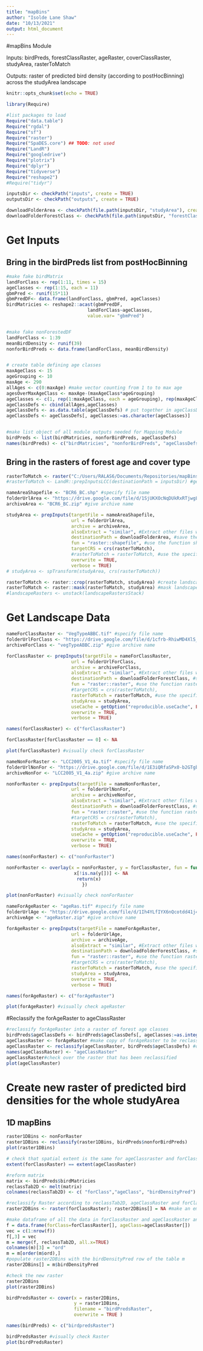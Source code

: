 ```yaml
---
title: "mapBins"
author: "Isolde Lane Shaw"
date: "10/13/2021"
output: html_document
---
```


#mapBins Module

Inputs: birdPreds, forestClassRaster, ageRaster, coverClassRaster, studyArea, rasterToMatch 

Outputs: raster of predicted bird density (according to postHocBinning) across the studyArea landscape 


```r
knitr::opts_chunk$set(echo = TRUE)
```

```r
library(Require)

#list packages to load
Require("data.table")
Require("rgdal")
Require("sf")
Require("raster")
Require("SpaDES.core") ## TODO: not used
Require("LandR")
Require("googledrive")
Require("plotrix") 
Require("dplyr")
Require("tidyverse")
Require("reshape2")
#Require("tidyr")

inputsDir <- checkPath("inputs", create = TRUE)
outputsDir <- checkPath("outputs", create = TRUE)

downloadFolderArea <- checkPath(file.path(inputsDir, "studyArea"), create = TRUE)
downloadFolderForestClass <- checkPath(file.path(inputsDir, "forestClassRasters"), create = TRUE)
```


# Get Inputs

## Bring in the birdPreds list from postHocBinning

```r

#make fake birdMatrix
landForClass <- rep(1:11, times = 15) 
ageClasses <- rep(1:15, each = 11) 
gbmPred <- runif(15*11)
gbmPredDF<- data.frame(landForClass, gbmPred, ageClasses)
birdMatricies <- reshape2::acast(gbmPredDF, 
                              landForClass~ageClasses, 
                              value.var= "gbmPred")


#make fake nonForestedDF
landForClass <- 1:39
meanBirdDensity <- runif(39)
nonforBirdPreds <- data.frame(landForClass, meanBirdDensity)


# create table defining age classes
maxAgeClass <- 15
ageGrouping <- 10
maxAge <- 290
allAges <- c(0:maxAge) #make vector counting from 1 to to max age
agesOverMaxAgeClass <- maxAge-(maxAgeClass*ageGrouping) 
ageClasses <- c(1, rep(1:maxAgeClass, each = ageGrouping), rep(maxAgeClass, times = agesOverMaxAgeClass)) #make vector of age classes to correspond with the vector allAges
ageClassDefs <- cbind(allAges,ageClasses) 
ageClassDefs <- as.data.table(ageClassDefs) # put together in ageClassDefs data table
ageClassDefs <- ageClassDefs[, ageClasses:=as.character(ageClasses)] 


#make list object of all module outputs needed for Mapping Module 
birdPreds <- list(birdMatricies, nonforBirdPreds, ageClassDefs) 
names(birdPreds) <- c("birdMatricies", "nonforBirdPreds", "ageClassDefs")

```


## Bring in the rasters of forest age and cover type


```r
rasterToMatch <- raster("C:/Users/RALAS6/Documents/Repositories/mapBins/LCC2005_V1_4a.tif")
#rasterToMatch <- LandR::prepInputsLCC(destinationPath = inputsDir) #gets LCC2010
```



```r
nameAreaShapefile <- "BCR6_BC.shp" #specify file name
folderUrlArea <- "https://drive.google.com/file/d/1SjUKXOcNqDUkRxRTjwgLlLFjb5LRzbHy"
archiveArea <- "BCR6_BC.zip" #give archive name

studyArea <- prepInputs(targetFile = nameAreaShapefile, 
                        url = folderUrlArea,
                        archive = archiveArea, 
                        alsoExtract = "similar", #Extract other files with similar names
                        destinationPath = downloadFolderArea, #save the file to a folder in the working directory called studyArea
                        fun = "raster::shapefile", #use the function shapefile
                        targetCRS = crs(rasterToMatch),
                        #rasterToMatch = rasterToMatch, #use the specified rasterToMatch to reproject to
                        overwrite = TRUE,
                        verbose = TRUE)
# studyArea <- spTransform(studyArea, crs(rasterToMatch))

rasterToMatch <- raster::crop(rasterToMatch, studyArea) #create landscapeRaster by cropping rasterToMatch to studyArea
rasterToMatch <- raster::mask(rasterToMatch, studyArea) #mask landscapeRaster to studyArea
#landscapeRasters <- unstack(landscapeRastersStack)

```


# Get Landscape Data


```r

nameForClassRaster <- "VegTypeABBC.tif" #specify file name
folderUrlForClass <- "https://drive.google.com/file/d/1cfrb-RhiwMD4XlS_yzRSQYPVh8ffwC0L/view?usp=sharing"
archiveForClass <- "vegTypeABBC.zip" #give archive name

forClassRaster <- prepInputs(targetFile = nameForClassRaster, 
                        url = folderUrlForClass,
                        archive = archiveForClass, 
                        alsoExtract = "similar", #Extract other files with similar names
                        destinationPath = downloadFolderForestClass, #save the file to a folder in the working directory called forestClassRasters
                        fun = "raster::raster", #use the function raster
                        #targetCRS = crs(rasterToMatch),
                        rasterToMatch = rasterToMatch, #use the specified rasterToMatch to reproject to
                        studyArea = studyArea,
                        useCache = getOption("reproducible.useCache", FALSE),
                        overwrite = TRUE,
                        verbose = TRUE)

names(forClassRaster) <- c("forClassRaster")

forClassRaster[forClassRaster == 0] <- NA

plot(forClassRaster) #visually check forClassRaster

```



```r

nameNonForRaster <- "LCC2005_V1_4a.tif" #specify file name
folderUrlNonFor <- "https://drive.google.com/file/d/1E3iQRfaSPx0-b2GTgbLZqjo2Nhom39EK/view?usp=sharing"
archiveNonFor <- "LCC2005_V1_4a.zip" #give archive name

nonForRaster <- prepInputs(targetFile = nameNonForRaster, 
                        url = folderUrlNonFor,
                        archive = archiveNonFor, 
                        alsoExtract = "similar", #Extract other files with similar names
                        destinationPath = downloadFolderForestClass, #save the file to a folder in the working directory called forestClassRasters
                        fun = "raster::raster", #use the function raster
                        #targetCRS = crs(rasterToMatch),
                        rasterToMatch = rasterToMatch, #use the specified rasterToMatch to reproject to
                        studyArea = studyArea,
                        useCache = getOption("reproducible.useCache", FALSE),
                        overwrite = TRUE,
                        verbose = TRUE)

names(nonForRaster) <- c("nonForRaster")

nonForRaster <- overlay(x = nonForRaster, y = forClassRaster, fun = function(x, y) {
                         x[!is.na(y[])] <- NA
                          return(x)
                            })

plot(nonForRaster) #visually check nonForRaster

```

```r

nameForAgeRaster <- "ageRas.tif" #specify file name
folderUrlAge <- "https://drive.google.com/file/d/1Ih4YLfIYX6nQcotdd41j4yRtZKRQxYo7/view?usp=sharing"
archiveAge <- "ageRaster.zip" #give archive name

forAgeRaster <- prepInputs(targetFile = nameForAgeRaster, 
                        url = folderUrlAge,
                        archive = archiveAge, 
                        alsoExtract = "similar", #Extract other files with similar names
                        destinationPath = downloadFolderForestClass, #save the file to a folder in the working directory called forestClassRasters
                        fun = "raster::raster", #use the function raster
                        #targetCRS = crs(rasterToMatch),
                        rasterToMatch = rasterToMatch, #use the specified rasterToMatch to reproject to
                        studyArea = studyArea,
                        overwrite = TRUE,
                        verbose = TRUE)

names(forAgeRaster) <- c("forAgeRaster")

plot(forAgeRaster) #visually check ageRaster
```


#Reclassify the forAgeRaster to ageClassRaster

```r

#reclassify forAgeRaster into a raster of forest age classes
birdPreds$ageClassDefs <- birdPreds$ageClassDefs[, ageClasses:=as.integer(ageClasses)] #change data type of ageClassDefs
ageClassRaster <- forAgeRaster #make copy of forAgeRaster to be reclassified
ageClassRaster <- reclassify(ageClassRaster, birdPreds$ageClassDefs) #do the reclassification based on ageClassDefs
names(ageClassRaster) <- "ageClassRaster" 
ageClassRaster#check over the raster that has been reclassified
plot(ageClassRaster)

```


# Create new raster of predicted bird densities for the whole studyArea

## 1D mapBins

```r

raster1DBins <- nonForRaster 
raster1DBins <- reclassify(raster1DBins, birdPreds$nonforBirdPreds)
plot(raster1DBins)

```


```r

# check that spatial extent is the same for ageClassraster and forClassraster
extent(forClassRaster) == extent(ageClassRaster)

#reform matrix
matrix <- birdPreds$birdMatricies
reclassTab2D <- melt(matrix)
colnames(reclassTab2D) <- c( "forClass","ageClass", "birdDensityPred")

#reclassify Raster according to reclassTab2D, ageClassRaster and forClassRaster
raster2DBins <- raster(forClassRaster); raster2DBins[] = NA #make an empty NA raster the same as forClassRaster

#make dataframe of all the data in forClassRaster and ageClassRaster and give each cell/row a new definition column, birdDensityPred, from reclassTab2d
f = data.frame(forClass=forClassRaster[], ageClass=ageClassRaster[])
vec = c(1:nrow(f))
f[,3] = vec
m = merge(f, reclassTab2D, all.x=TRUE)
colnames(m)[3] = "ord"
m = m[order(m$ord),]
#populate raster2DBins with the birdDensityPred row of the table m
raster2DBins[] = m$birdDensityPred

#check the new raster
raster2DBins
plot(raster2DBins) 


```


```r

birdPredsRaster <- cover(x = raster2DBins,
                         y = raster1DBins,
                         filename = "birdPredsRaster",
                         overwrite = TRUE )

names(birdPreds) <- c("birdpredsRaster")

birdPredsRaster #visually check Raster
plot(birdPredsRaster)

```







